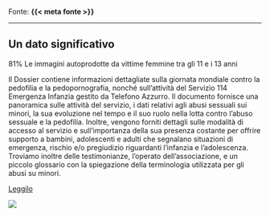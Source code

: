 :::{.fonte}
Fonte: **{{< meta fonte >}}**
:::

---

::: {.callout-tip}
## Un dato significativo
81% Le immagini autoprodotte da vittime femmine tra gli 11 e i 13 anni
:::

:::{.descrizione}
Il Dossier contiene informazioni dettagliate sulla giornata mondiale contro la pedofilia e la pedopornografia, nonché sull'attività del Servizio 114 Emergenza Infanzia gestito da Telefono Azzurro. Il documento fornisce una panoramica sulle attività del servizio, i dati relativi agli abusi sessuali sui minori, la sua evoluzione nel tempo e il suo ruolo nella lotta contro l'abuso sessuale e la pedofilia. Inoltre, vengono forniti dettagli sulle modalità di accesso al servizio e sull'importanza della sua presenza costante per offrire supporto a bambini, adolescenti e adulti che segnalano situazioni di emergenza, rischio e/o pregiudizio riguardanti l'infanzia e l'adolescenza. Troviamo inoltre delle testimonianze, l’operato dell’associazione, e un piccolo glossario con la spiegazione della terminologia utilizzata per gli abusi su minori.
:::

[Leggilo](https://azzurro.it/wp-content/uploads/2023/05/dossier-giornata-mondiale-pedofilia-2023.pdf){.btn-action-primary .btn-action .btn .btn-success .btn-lg}

[![]({{< meta image >}})](https://azzurro.it/wp-content/uploads/2023/05/dossier-giornata-mondiale-pedofilia-2023.pdf)

